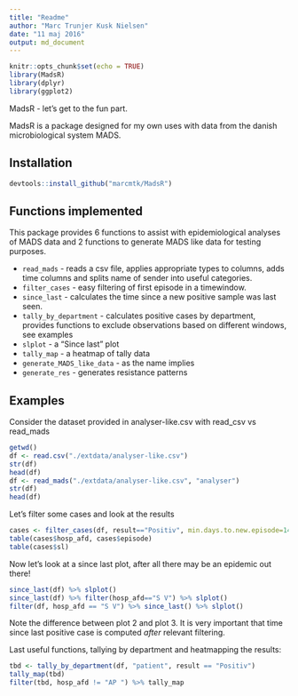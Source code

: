 ```yaml
---
title: "Readme"
author: "Marc Trunjer Kusk Nielsen"
date: "11 maj 2016"
output: md_document
---
```


```r
knitr::opts_chunk$set(echo = TRUE)
library(MadsR)
library(dplyr)
library(ggplot2)
```

MadsR - let's get to the fun part.

MadsR is a package designed for my own uses with data from the danish microbiological system MADS.

Installation
----------------
```r
devtools::install_github("marcmtk/MadsR")
```

Functions implemented
-----------------
This package provides 6 functions to assist with epidemiological analyses of MADS data and 2 functions to generate MADS like data for testing purposes.

* `read_mads` - reads a csv file, applies appropriate types to columns, adds time columns and splits name of sender into useful categories.
* `filter_cases` - easy filtering of first episode in a timewindow.
* `since_last` - calculates the time since a new positive sample was last seen.
* `tally_by_department` - calculates positive cases by department, provides functions to exclude observations based on different windows, see examples
* `slplot` - a "Since last" plot
* `tally_map` - a heatmap of tally data
* `generate_MADS_like_data` - as the name implies 
* `generate_res` - generates resistance patterns

Examples
---------------
Consider the dataset provided in analyser-like.csv with read_csv vs read_mads

```r
getwd()
df <- read.csv("./extdata/analyser-like.csv")
str(df)
head(df)
df <- read_mads("./extdata/analyser-like.csv", "analyser")
str(df)
head(df)
```

Let's filter some cases and look at the results
```r
cases <- filter_cases(df, result=="Positiv", min.days.to.new.episode=14)
table(cases$hosp_afd, cases$episode)
table(cases$sl)
```

Now let's look at a since last plot, after all there may be an epidemic out there!
```r
since_last(df) %>% slplot()
since_last(df) %>% filter(hosp_afd=="S V") %>% slplot()
filter(df, hosp_afd == "S V") %>% since_last() %>% slplot()
```

Note the difference between plot 2 and plot 3. It is very important that time since last positive case is computed *after* relevant filtering.

Last useful functions, tallying by department and heatmapping the results:
```r
tbd <- tally_by_department(df, "patient", result == "Positiv")
tally_map(tbd)
filter(tbd, hosp_afd != "AP ") %>% tally_map
```
